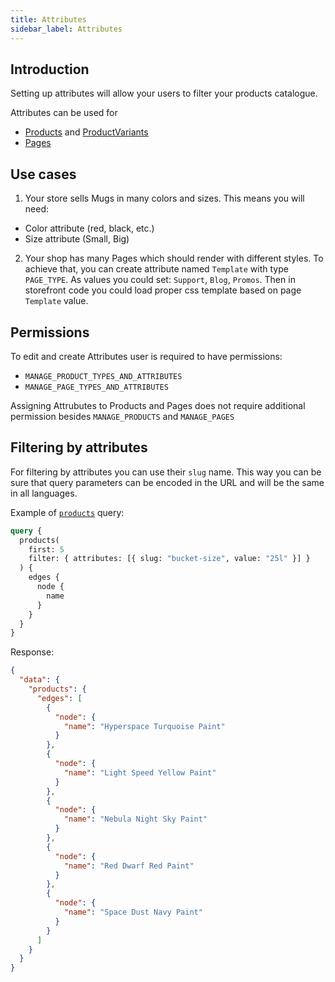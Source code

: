 ```yaml
---
title: Attributes
sidebar_label: Attributes
---
```


## Introduction

Setting up attributes will allow your users to filter your products catalogue.

Attributes can be used for
- [Products](developer/api-reference/objects/product.mdx) and [ProductVariants](developer/api-reference/objects/product-variant.mdx)
- [Pages](developer/api-reference/objects/page.mdx)

## Use cases

1. Your store sells Mugs in many colors and sizes. This means you will need:
- Color attribute (red, black, etc.)
- Size attribute (Small, Big)

2. Your shop has many Pages which should render with different styles. To achieve that, you can create attribute named `Template` with type `PAGE_TYPE`. As values you could set: `Support`, `Blog`, `Promos`. Then in storefront code you could load proper css template based on page `Template` value.

## Permissions

To edit and create Attributes user is required to have permissions:
- `MANAGE_PRODUCT_TYPES_AND_ATTRIBUTES`
- `MANAGE_PAGE_TYPES_AND_ATTRIBUTES`

Assigning Attrubutes to Products and Pages does not require additional permission besides `MANAGE_PRODUCTS` and `MANAGE_PAGES`

## Filtering by attributes

For filtering by attributes you can use their `slug` name. This way you can be sure that query parameters can be encoded in the URL and will be the same in all languages.

Example of [`products`](developer/api-reference/queries/products.mdx) query:
```graphql
query {
  products(
    first: 5
    filter: { attributes: [{ slug: "bucket-size", value: "25l" }] }
  ) {
    edges {
      node {
        name
      }
    }
  }
}
```
Response:
```json
{
  "data": {
    "products": {
      "edges": [
        {
          "node": {
            "name": "Hyperspace Turquoise Paint"
          }
        },
        {
          "node": {
            "name": "Light Speed Yellow Paint"
          }
        },
        {
          "node": {
            "name": "Nebula Night Sky Paint"
          }
        },
        {
          "node": {
            "name": "Red Dwarf Red Paint"
          }
        },
        {
          "node": {
            "name": "Space Dust Navy Paint"
          }
        }
      ]
    }
  }
}
```

